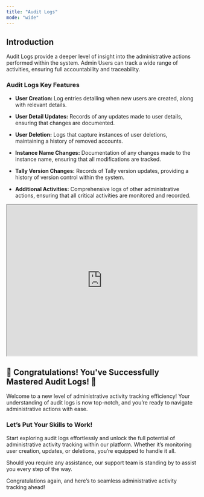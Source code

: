 ---
title: "Audit Logs"
mode: "wide"
---

## Introduction

Audit Logs provide a deeper level of insight into the administrative actions performed within the system. Admin Users can track a wide range of activities, ensuring full accountability and traceability. 

### Audit Logs Key Features

* <b>User Creation: </b>  Log entries detailing when new users are created, along with relevant details.

* <b>User Detail Updates:</b>  Records of any updates made to user details, ensuring that changes are documented.

* <b>User Deletion:</b>  Logs that capture instances of user deletions, maintaining a history of removed accounts.

* <b>Instance Name Changes:</b>   Documentation of any changes made to the instance name, ensuring that all modifications are tracked.

* <b>Tally Version Changes:</b>  Records of Tally version updates, providing a history of version control within the system.

* <b>Additional Activities:</b>   Comprehensive logs of other administrative actions, ensuring that all critical activities are monitored and recorded.


<iframe width="100%" height="400px" src="https://app.sharefable.com/embed/demo/audit-logss-0kjx0uponzh644m8" allowfullscreen></iframe>

## 🎉 Congratulations! You've Successfully Mastered  Audit Logs! 🎉

Welcome to a new level of administrative activity tracking efficiency! Your understanding of audit logs is now top-notch, and you’re ready to navigate administrative actions with ease.

### Let’s Put Your Skills to Work!

Start exploring audit logs effortlessly and unlock the full potential of administrative activity tracking within our platform. Whether it’s monitoring user creation, updates, or deletions, you’re equipped to handle it all.

Should you require any assistance, our support team is standing by to assist you every step of the way.

Congratulations again, and here’s to seamless administrative activity tracking ahead!

